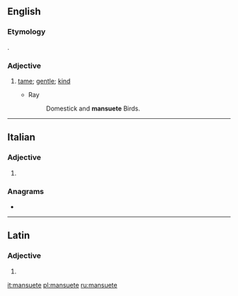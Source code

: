 ==English==

===Etymology===
{{etyl|la|en}} {{lena}} {{m|la|mansuetus}}.

===Adjective===
{{en-adj}}

# {{label|en|obsolete}} [[tame]]; [[gentle]]; [[kind]]
#* Ray
#*: Domestick and '''mansuete''' Birds.

{{Webster 1913}}

----

==Italian==

===Adjective===
{{head|it|adjective form}}

# {{feminine plural of|mansueto|lang=it}}

===Anagrams===
* {{l|it|esumante}}

----

==Latin==

===Adjective===
{{la-adj-form|mansuēte}}

# {{inflection of|mansuētus||voc|m|s|lang=la}}

[[it:mansuete]]
[[pl:mansuete]]
[[ru:mansuete]]